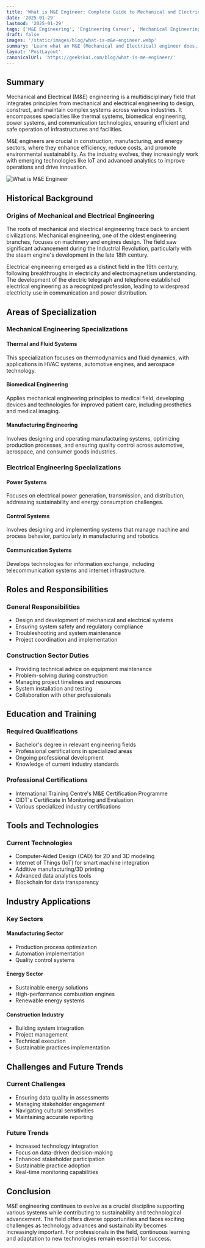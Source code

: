 ```yaml
---
title: 'What is M&E Engineer: Complete Guide to Mechanical and Electrical Engineering in 2025'
date: '2025-01-29'
lastmod: '2025-01-29'
tags: ['M&E Engineering', 'Engineering Career', 'Mechanical Engineering', 'Electrical Engineering']
draft: false
images: '/static/images/blog/what-is-m&e-engineer.webp'
summary: 'Learn what an M&E (Mechanical and Electrical) engineer does, including their vital role in construction, manufacturing, and energy sectors. Discover key specializations, responsibilities, and future trends in this comprehensive guide.'
layout: 'PostLayout'
canonicalUrl: 'https://geekskai.com/blog/what-is-me-engineer/'
---
```


## Summary

Mechanical and Electrical (M&E) engineering is a multidisciplinary field that integrates principles from mechanical and electrical engineering to design, construct, and maintain complex systems across various industries. It encompasses specialties like thermal systems, biomedical engineering, power systems, and communication technologies, ensuring efficient and safe operation of infrastructures and facilities.

M&E engineers are crucial in construction, manufacturing, and energy sectors, where they enhance efficiency, reduce costs, and promote environmental sustainability. As the industry evolves, they increasingly work with emerging technologies like IoT and advanced analytics to improve operations and drive innovation.

![What is M&E Engineer](/static/images/blog/what-is-m&e-engineer.webp)

## Historical Background

### Origins of Mechanical and Electrical Engineering

The roots of mechanical and electrical engineering trace back to ancient civilizations. Mechanical engineering, one of the oldest engineering branches, focuses on machinery and engines design. The field saw significant advancement during the Industrial Revolution, particularly with the steam engine's development in the late 18th century.

Electrical engineering emerged as a distinct field in the 19th century, following breakthroughs in electricity and electromagnetism understanding. The development of the electric telegraph and telephone established electrical engineering as a recognized profession, leading to widespread electricity use in communication and power distribution.

## Areas of Specialization

### Mechanical Engineering Specializations

#### Thermal and Fluid Systems
This specialization focuses on thermodynamics and fluid dynamics, with applications in HVAC systems, automotive engines, and aerospace technology.

#### Biomedical Engineering
Applies mechanical engineering principles to medical field, developing devices and technologies for improved patient care, including prosthetics and medical imaging.

#### Manufacturing Engineering
Involves designing and operating manufacturing systems, optimizing production processes, and ensuring quality control across automotive, aerospace, and consumer goods industries.

### Electrical Engineering Specializations

#### Power Systems
Focuses on electrical power generation, transmission, and distribution, addressing sustainability and energy consumption challenges.

#### Control Systems
Involves designing and implementing systems that manage machine and process behavior, particularly in manufacturing and robotics.

#### Communication Systems
Develops technologies for information exchange, including telecommunication systems and internet infrastructure.

## Roles and Responsibilities

### General Responsibilities

- Design and development of mechanical and electrical systems
- Ensuring system safety and regulatory compliance
- Troubleshooting and system maintenance
- Project coordination and implementation

### Construction Sector Duties

- Providing technical advice on equipment maintenance
- Problem-solving during construction
- Managing project timelines and resources
- System installation and testing
- Collaboration with other professionals

## Education and Training

### Required Qualifications

- Bachelor's degree in relevant engineering fields
- Professional certifications in specialized areas
- Ongoing professional development
- Knowledge of current industry standards

### Professional Certifications

- International Training Centre's M&E Certification Programme
- CIDT's Certificate in Monitoring and Evaluation
- Various specialized industry certifications

## Tools and Technologies

### Current Technologies

- Computer-Aided Design (CAD) for 2D and 3D modeling
- Internet of Things (IoT) for smart machine integration
- Additive manufacturing/3D printing
- Advanced data analytics tools
- Blockchain for data transparency

## Industry Applications

### Key Sectors

#### Manufacturing Sector
- Production process optimization
- Automation implementation
- Quality control systems

#### Energy Sector
- Sustainable energy solutions
- High-performance combustion engines
- Renewable energy systems

#### Construction Industry
- Building system integration
- Project management
- Technical execution
- Sustainable practices implementation

## Challenges and Future Trends

### Current Challenges

- Ensuring data quality in assessments
- Managing stakeholder engagement
- Navigating cultural sensitivities
- Maintaining accurate reporting

### Future Trends

- Increased technology integration
- Focus on data-driven decision-making
- Enhanced stakeholder participation
- Sustainable practice adoption
- Real-time monitoring capabilities

## Conclusion

M&E engineering continues to evolve as a crucial discipline supporting various systems while contributing to sustainability and technological advancement. The field offers diverse opportunities and faces exciting challenges as technology advances and sustainability becomes increasingly important. For professionals in the field, continuous learning and adaptation to new technologies remain essential for success.







